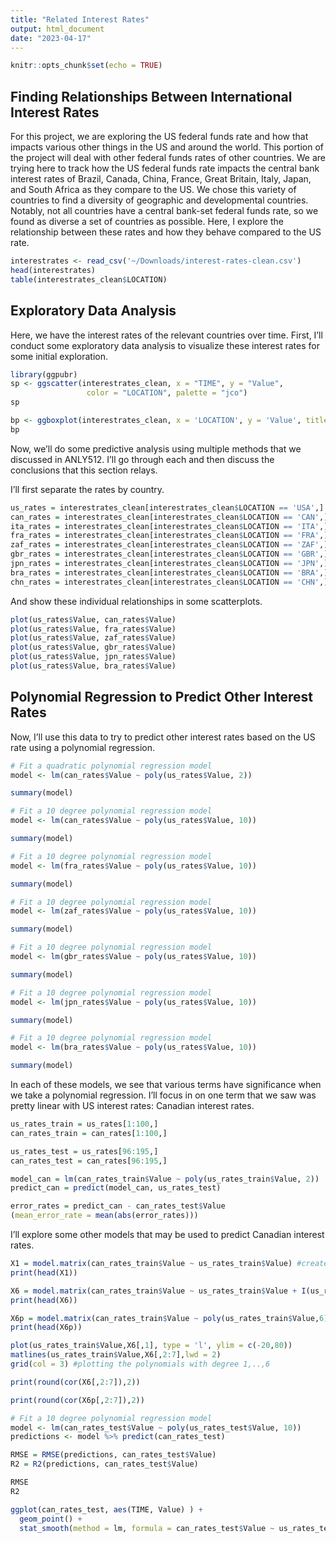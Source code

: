 ```yaml
---
title: "Related Interest Rates"
output: html_document
date: "2023-04-17"
---
```


```r
knitr::opts_chunk$set(echo = TRUE)
```

## Finding Relationships Between International Interest Rates

For this project, we are exploring the US federal funds rate and how that impacts various other things in the US and around the world. This portion of the project will deal with other federal funds rates of other countries. We are trying here to track how the US federal funds rate impacts the central bank interest rates of Brazil, Canada, China, France, Great Britain, Italy, Japan, and South Africa as they compare to the US. We chose this variety of countries to find a diversity of geographic and developmental countries. Notably, not all countries have a central bank-set federal funds rate, so we found as diverse a set of countries as possible. Here, I explore the relationship between these rates and how they behave compared to the US rate.

```r
interestrates <- read_csv('~/Downloads/interest-rates-clean.csv')
head(interestrates)
table(interestrates_clean$LOCATION)
```

## Exploratory Data Analysis

Here, we have the interest rates of the relevant countries over time. First, I'll conduct some exploratory data analysis to visualize these interest rates for some initial exploration.

```r
library(ggpubr)
sp <- ggscatter(interestrates_clean, x = "TIME", y = "Value",
                 color = "LOCATION", palette = "jco")
sp
```

```r
bp <- ggboxplot(interestrates_clean, x = 'LOCATION', y = 'Value', title = 'Boxplots of Interest Rate Values')
bp
```

Now, we'll do some predictive analysis using multiple methods that we discussed in ANLY512. I'll go through each and then discuss the conclusions that this section relays.

I'll first separate the rates by country.

```r
us_rates = interestrates_clean[interestrates_clean$LOCATION == 'USA',]
can_rates = interestrates_clean[interestrates_clean$LOCATION == 'CAN',]
ita_rates = interestrates_clean[interestrates_clean$LOCATION == 'ITA',]
fra_rates = interestrates_clean[interestrates_clean$LOCATION == 'FRA',]
zaf_rates = interestrates_clean[interestrates_clean$LOCATION == 'ZAF',]
gbr_rates = interestrates_clean[interestrates_clean$LOCATION == 'GBR',]
jpn_rates = interestrates_clean[interestrates_clean$LOCATION == 'JPN',]
bra_rates = interestrates_clean[interestrates_clean$LOCATION == 'BRA',]
chn_rates = interestrates_clean[interestrates_clean$LOCATION == 'CHN',]
```

And show these individual relationships in some scatterplots.

```r
plot(us_rates$Value, can_rates$Value)
plot(us_rates$Value, fra_rates$Value)
plot(us_rates$Value, zaf_rates$Value)
plot(us_rates$Value, gbr_rates$Value)
plot(us_rates$Value, jpn_rates$Value)
plot(us_rates$Value, bra_rates$Value)
```

## Polynomial Regression to Predict Other Interest Rates

Now, I'll use this data to try to predict other interest rates based on the US rate using a polynomial regression.

```r
# Fit a quadratic polynomial regression model
model <- lm(can_rates$Value ~ poly(us_rates$Value, 2))

summary(model)
```

```r
# Fit a 10 degree polynomial regression model
model <- lm(can_rates$Value ~ poly(us_rates$Value, 10))

summary(model)
```

```r
# Fit a 10 degree polynomial regression model
model <- lm(fra_rates$Value ~ poly(us_rates$Value, 10))

summary(model)
```

```r
# Fit a 10 degree polynomial regression model
model <- lm(zaf_rates$Value ~ poly(us_rates$Value, 10))

summary(model)
```

```r
# Fit a 10 degree polynomial regression model
model <- lm(gbr_rates$Value ~ poly(us_rates$Value, 10))

summary(model)
```

```r
# Fit a 10 degree polynomial regression model
model <- lm(jpn_rates$Value ~ poly(us_rates$Value, 10))

summary(model)
```

```r
# Fit a 10 degree polynomial regression model
model <- lm(bra_rates$Value ~ poly(us_rates$Value, 10))

summary(model)
```

In each of these models, we see that various terms have significance when we take a polynomial regression. I'll focus in on one term that we saw was pretty linear with US interest rates: Canadian interest rates.

```r
us_rates_train = us_rates[1:100,]
can_rates_train = can_rates[1:100,]

us_rates_test = us_rates[96:195,]
can_rates_test = can_rates[96:195,]

model_can = lm(can_rates_train$Value ~ poly(us_rates_train$Value, 2))
predict_can = predict(model_can, us_rates_test)

error_rates = predict_can - can_rates_test$Value
(mean_error_rate = mean(abs(error_rates)))


```

I'll explore some other models that may be used to predict Canadian interest rates.

```r
X1 = model.matrix(can_rates_train$Value ~ us_rates_train$Value) #create a design matrix
print(head(X1))

```

```r
X6 = model.matrix(can_rates_train$Value ~ us_rates_train$Value + I(us_rates_train$Value^2) + I(us_rates_train$Value^3) + I(us_rates_train$Value^4) + I(us_rates_train$Value^5) + I(us_rates_train$Value^6))
print(head(X6))
```

```r
X6p = model.matrix(can_rates_train$Value ~ poly(us_rates_train$Value,6))
print(head(X6p))
```
```r
plot(us_rates_train$Value,X6[,1], type = 'l', ylim = c(-20,80))
matlines(us_rates_train$Value,X6[,2:7],lwd = 2)
grid(col = 3) #plotting the polynomials with degree 1,..,6

print(round(cor(X6[,2:7]),2)) 
```



```r
print(round(cor(X6p[,2:7]),2))
```

```r
# Fit a 10 degree polynomial regression model
model <- lm(can_rates_test$Value ~ poly(us_rates_test$Value, 10))
predictions <- model %>% predict(can_rates_test)

RMSE = RMSE(predictions, can_rates_test$Value)
R2 = R2(predictions, can_rates_test$Value)

RMSE
R2
```

```r
ggplot(can_rates_test, aes(TIME, Value) ) +
  geom_point() +
  stat_smooth(method = lm, formula = can_rates_test$Value ~ us_rates_test$Value)
```


